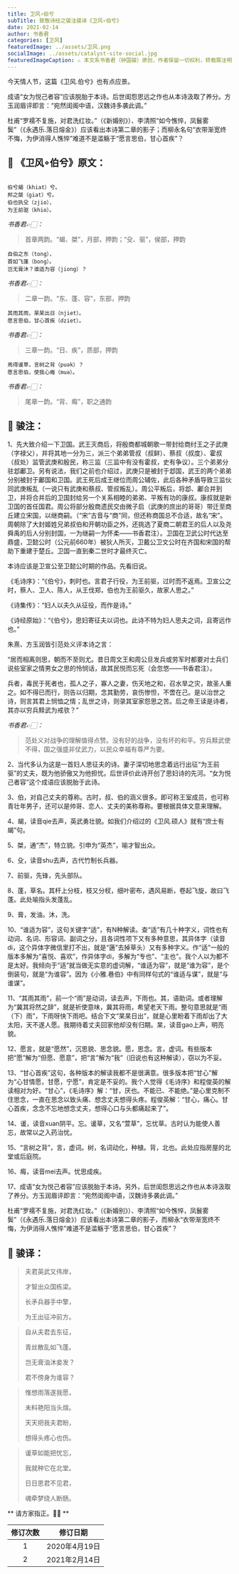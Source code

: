 ```yaml
---
title: 卫风∘伯兮
subTitle: 致敬诗经之骏注骏译《卫风∘伯兮》 
date: 2021-02-14 
author: 书香君
categories: [卫风]
featuredImage: ../assets/卫风.png
socialImage: ../assets/catalyst-site-social.jpg
featuredImageCaption: ⚠️️ 本文系书香君（钟国骏）原创，作者保留一切权利，转载需注明出处。
---
```


今天情人节，这篇《卫风.伯兮》也有点应景。

成语“女为悦己者容”应该脱胎于本诗。后世闺怨思远之作也从本诗汲取了养分。方玉润眉评即言：“宛然闺阁中语，汉魏诗多袭此调。”

杜甫“罗襦不复施，对君洗红妆。”（《新婚别》）、李清照“如今憔悴，凤鬟雾鬓”（《永遇乐.落日熔金》）应该看出本诗第二章的影子；而柳永名句“衣带渐宽终不悔，为伊消得人憔悴”难道不是滥觞于“愿言思伯，甘心首疾”？

## 🌼 《卫风∘伯兮》原文：
```

伯兮朅（khiat）兮。
邦之桀（giat）兮。
伯也执殳（zjio），
为王前驱（khio）。

```
*书香君👉🏻：* 

> 首章两韵。“朅、桀”，月部，押韵；“殳、驱”，侯部，押韵

```
自伯之东（tong），
首如飞蓬（bong）。
岂无膏沐？谁适为容（jiong）？

```
*书香君👉🏻：* 

> 二章一韵。“东、蓬、容”，东部，押韵

```
其雨其雨，杲杲出日（njiet）。
愿言思伯，甘心首疾（dziet）。

```
*书香君👉🏻：* 

> 三章一韵。“日、疾”，质部，押韵

```
焉得谖草，言树之背（puək）？
愿言思伯，使我心痗（muə）。

```
*书香君👉🏻：* 

> 尾章一韵。“背、痗”，职之通韵

## 🍁️ 骏注：

1、先大致介绍一下卫国。武王灭商后，将殷商都城朝歌一带封给商纣王之子武庚（字禄父），并将其地一分为三，派三个弟弟管叔（叔鲜）、蔡叔（叔度）、霍叔（叔处）监管武庚和殷民，称三监（三监中有没有霍叔，史有争议）。三个弟弟分驻邶鄘卫。另有说法，我们之前也介绍过，武庚只是被封于邶国，武王的两个弟弟分别被封于鄘国和卫国。武王死后成王继位而周公辅佐，此后各种矛盾导致三监伙同武庚叛乱（一说只有武庚和蔡叔、管叔叛乱）。周公平叛后，将邶、鄘合并到卫，并将合并后的卫国封给另一个关系相睦的弟弟、平叛有功的康叔。康叔就是新卫国的首任国君。周公将部分殷商遗民交由微子启（武庚的庶出的哥哥）带迁至商丘建立宋国，以继商嗣。（“宋”古音与“商”同，但还称商国总不合适，故名“宋”。周朝除了大封姬姓兄弟叔伯和开朝功臣之外，还挑选了夏商二朝君王的后人以及尧舜禹的后人分别封国，一为继嗣一为怀柔——书香君注）。卫国在卫武公时代达至鼎盛，卫懿公时（公元前660年）被狄人所灭，卫戴公卫文公时在齐国和宋国的帮助下重建于楚丘。卫国一直到秦二世时才最终灭亡。

本诗应该是卫宣公至卫懿公时期的作品。先看旧说。

《毛诗序》：“《伯兮》，刺时也。言君子行役，为王前驱，过时而不返焉。卫宣公之时，蔡人、卫人、陈人，从王伐郑，伯也为王前驱久，故家人思之。”

《诗集传》：“妇人以夫久从征役，而作是诗。”

《诗经原始》：“《伯兮》，思妇寄征夫以词也。此诗不特为妇人思夫之词，且寄远作也。”

朱熹、方玉润皆引范处义评本诗之言：

“居而相离则思，朝而不至则尤。昔日周文王和周公旦发兵或劳军时都要对士兵们说些室家之情男女之思的怜悯话，故其民悦而忘死（会忽悠——书香君注）。

兵者，毒民于死者也，孤人之子，寡人之妻，伤天地之和，召水旱之灾，故圣人重之。如不得已而行，则告以归期，念其勤劳，哀伤惨怛，不啻在己。是以治世之诗，则言其君上悯恤之情；乱世之诗，则录其室家怨思之苦。后之帝王读是诗者，其亦以穷兵黩武为戒欤？”

*书香君👉🏻：* 

> 范处义对战争的理解值得点赞。没有好的战争，没有坏的和平。穷兵黩武使不得，国之强盛非仗武力，以民众幸福有尊严为要。

2、当代多认为这是一首妇人思征夫的诗。妻子深切地思念着远行出征“为王前驱”的丈夫，既为他骄傲又为他担忧。后世评价此诗开创了思妇诗的先河。“女为悦己者容”这个成语应该脱胎于此诗。

3、伯，对自己丈夫的尊称。古时，叔、伯的涵义很多。即可称王室成员，也可称青壮年男子，还可以是帅哥、恋人、丈夫的美称尊称。要根据具体文意来理解。

4、朅，读音qie去声，英武勇壮貌。如我们介绍过的《卫风.硕人》就有“庶士有朅”句。

5、桀，通“杰”，特立貌。引申为“英杰”，喻才智出众。

6、殳，读音shu去声，古代竹制长兵器。

7、前驱，先锋，先头部队。

8、蓬，草名。其杆上分枝，枝又分杈，细叶密布，遇风易断，卷起飞旋，故曰飞蓬。此处喻指头发蓬乱。

9、膏，发油。沐，洗。

10、“谁适为容”，这句关键字“适”，有N种解读。查“适”有几十种字义，词性也有动词、名词、形容词、副词之分，且各词性项下又有多种意思，其异体字（读音di，这个异体字微信里打不出，就是“藡”去掉草头）又有多种字义。作“适”一般的版本多解为“喜悦、喜欢”，作异体字di，多解为“专也”、“主也”。我个人以为都不是太好。我倾向于“适”就当做无实意的虚词解，“谁适为容”，就是“谁为容”，是个倒装句，就是“为谁容”。因为《小雅.巷伯》中有同样句式的“谁适与谋”，就是“与谁谋”。

11、“其雨其雨”，前一个“雨”是动词，读去声，下雨也。其，语助词。或者理解为“冀其将然之辞”，就是祈使意味，冀其将雨，希望老天下雨。整句意思就是“雨（下）雨”，下雨呀快下雨吧。结合下文“杲杲日出”，就是心里盼着下雨却出了大太阳，天不遂人愿。我期待着丈夫回家他却没有归期。杲，读音gao上声，明亮貌。

12、愿言，就是“愿然”，沉思貌、思念貌。愿，思念。言，虚词。有些版本把“愿”解为“但愿、愿意”，把“言”解为“我”（旧说也有这种解读），窃以为不妥。

13、“甘心首疾”这句，各种版本的解读我都不是很满意。很多版本把“甘心”解为“心甘情愿，甘愿，宁愿”，肯定是不妥的。我个人觉得《毛诗序》和程俊英的解读相对为好。“甘心”，《毛诗序》解：“甘，厌也。不能已、不能绝。”是心里克制不住思念，一直在思念以致头痛、想念丈夫想得头疼。程俊英解：“甘心，痛心。甘心首疾，念念不忘地想念丈夫，想得心口与头都痛起来了”。

14、谖，读音xuan阴平。忘。谖草，又名“萱草”，忘忧草。古时认为能使人善忘，故常以之入药治忧。

15、“言树之背”，言，虚词。树，名词动化，种植。背，北也。此处应指房屋的北堂或后庭院。

16、痗，读音mei去声。忧思成疾。

17、成语“女为悦己者容”应该脱胎于本诗。另外，后世闺怨思远之作也从本诗汲取了养分。方玉润眉评即言：“宛然闺阁中语，汉魏诗多袭此调。”

杜甫“罗襦不复施，对君洗红妆。”（《新婚别》）、李清照“如今憔悴，凤鬟雾鬓”（《永遇乐.落日熔金》）应该看出本诗第二章的影子，而柳永“衣带渐宽终不悔，为伊消得人憔悴”难道不是滥觞于“愿言思伯，甘心首疾”？

## 🍁️ 骏译：

> 夫君英武又伟岸，
> 
> 才智出众国栋梁。
> 
> 长矛兵器手中擎，
> 
> 为王出征冲前方。

> 自从夫君去东征，
> 
> 青丝散乱如飞蓬。
> 
> 岂无膏油沐妾发？
> 
> 君不傍身为谁容？

> 惟想雨落遂我愿，
> 
> 未料艳阳当头煊。
> 
> 天天把我夫君盼，
> 
> 想得头疼心也伤。

> 谖草如能把忧忘，
> 
> 我就种它在北堂。
> 
> 日日思君不见君，
> 
> 魂牵梦绕人断肠。

** 请方家指正。🙏🏻 **

| 修订次数      | 修订日期 | 
|   :----: |    :----:   | 
| 1    | 2020年4月19日       | 
| 2    | 2021年2月14日       | 
